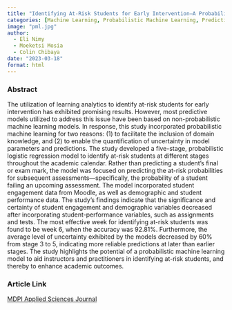 ```yaml
---
title: "Identifying At-Risk Students for Early Intervention—A Probabilistic Machine Learning Approach"
categories: [Machine Learning, Probabilistic Machine Learning, Predictive Analytics, At-risk Students, Early Intervention]
image: "pml.jpg"
author:
  - Eli Nimy
  - Moeketsi Mosia
  - Colin Chibaya
date: "2023-03-18"
format: html
---
```


### Abstract

The utilization of learning analytics to identify at-risk students for early intervention has exhibited promising results. However, most predictive models utilized to address this issue have been based on non-probabilistic machine learning models. In response, this study incorporated probabilistic machine learning for two reasons: (1) to facilitate the inclusion of domain knowledge, and (2) to enable the quantification of uncertainty in model parameters and predictions. The study developed a five-stage, probabilistic logistic regression model to identify at-risk students at different stages throughout the academic calendar. Rather than predicting a student’s final or exam mark, the model was focused on predicting the at-risk probabilities for subsequent assessments—specifically, the probability of a student failing an upcoming assessment. The model incorporated student engagement data from Moodle, as well as demographic and student performance data. The study’s findings indicate that the significance and certainty of student engagement and demographic variables decreased after incorporating student-performance variables, such as assignments and tests. The most effective week for identifying at-risk students was found to be week 6, when the accuracy was 92.81%. Furthermore, the average level of uncertainty exhibited by the models decreased by 60% from stage 3 to 5, indicating more reliable predictions at later than earlier stages. The study highlights the potential of a probabilistic machine learning model to aid instructors and practitioners in identifying at-risk students, and thereby to enhance academic outcomes.

### Article Link

[MDPI Applied Sciences Journal](https://www.mdpi.com/2076-3417/13/6/3869)

